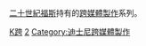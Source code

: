 [[二十世紀福斯|二十世紀福斯]]持有的[[跨媒體製作|跨媒體製作]]系列。

[[Category:二十世紀影業|K跨]]
[[Category:各公司跨媒體製作|2]]
[[Category:迪士尼跨媒體製作|Category:迪士尼跨媒體製作]]